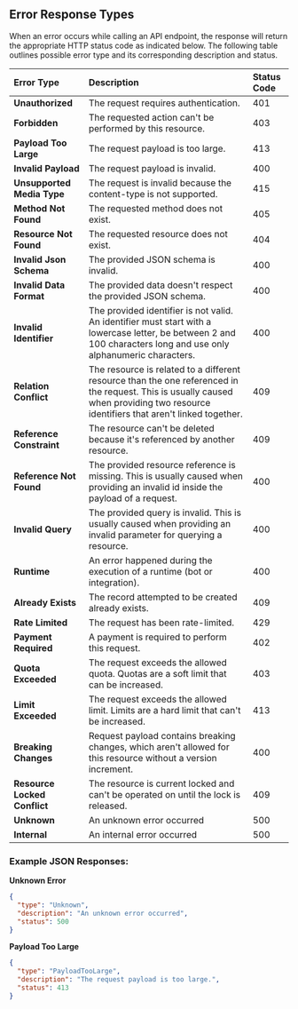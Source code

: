 ## Error Response Types

When an error occurs while calling an API endpoint, the response will return the appropriate HTTP status code as indicated below. The following table outlines possible error type and its corresponding description and status.

| **Error Type**               | **Description**                                                                                                                                                                     | **Status Code** |
| :--------------------------- | :---------------------------------------------------------------------------------------------------------------------------------------------------------------------------------- | :-------------- |
| **Unauthorized**             | The request requires authentication.                                                                                                                                                | 401             |
| **Forbidden**                | The requested action can't be performed by this resource.                                                                                                                           | 403             |
| **Payload Too Large**        | The request payload is too large.                                                                                                                                                   | 413             |
| **Invalid Payload**          | The request payload is invalid.                                                                                                                                                     | 400             |
| **Unsupported Media Type**   | The request is invalid because the content-type is not supported.                                                                                                                   | 415             |
| **Method Not Found**         | The requested method does not exist.                                                                                                                                                | 405             |
| **Resource Not Found**       | The requested resource does not exist.                                                                                                                                              | 404             |
| **Invalid Json Schema**      | The provided JSON schema is invalid.                                                                                                                                                | 400             |
| **Invalid Data Format**      | The provided data doesn't respect the provided JSON schema.                                                                                                                         | 400             |
| **Invalid Identifier**       | The provided identifier is not valid. An identifier must start with a lowercase letter, be between 2 and 100 characters long and use only alphanumeric characters.                  | 400             |
| **Relation Conflict**        | The resource is related to a different resource than the one referenced in the request. This is usually caused when providing two resource identifiers that aren't linked together. | 409             |
| **Reference Constraint**     | The resource can't be deleted because it's referenced by another resource.                                                                                                          | 409             |
| **Reference Not Found**      | The provided resource reference is missing. This is usually caused when providing an invalid id inside the payload of a request.                                                    | 400             |
| **Invalid Query**            | The provided query is invalid. This is usually caused when providing an invalid parameter for querying a resource.                                                                  | 400             |
| **Runtime**                  | An error happened during the execution of a runtime (bot or integration).                                                                                                           | 400             |
| **Already Exists**           | The record attempted to be created already exists.                                                                                                                                  | 409             |
| **Rate Limited**             | The request has been rate-limited.                                                                                                                                                  | 429             |
| **Payment Required**         | A payment is required to perform this request.                                                                                                                                      | 402             |
| **Quota Exceeded**           | The request exceeds the allowed quota. Quotas are a soft limit that can be increased.                                                                                               | 403             |
| **Limit Exceeded**           | The request exceeds the allowed limit. Limits are a hard limit that can't be increased.                                                                                             | 413             |
| **Breaking Changes**         | Request payload contains breaking changes, which aren't allowed for this resource without a version increment.                                                                      | 400             |
| **Resource Locked Conflict** | The resource is current locked and can't be operated on until the lock is released.                                                                                                 | 409             |
| **Unknown**                  | An unknown error occurred                                                                                                                                                           | 500             |
| **Internal**                 | An internal error occurred                                                                                                                                                          | 500             |

### Example JSON Responses:

**Unknown Error**

```json
{
  "type": "Unknown",
  "description": "An unknown error occurred",
  "status": 500
}
```

**Payload Too Large**

```json
{
  "type": "PayloadTooLarge",
  "description": "The request payload is too large.",
  "status": 413
}
```
